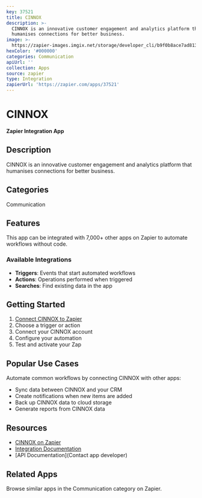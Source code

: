 ```yaml
---
key: 37521
title: CINNOX
description: >-
  CINNOX is an innovative customer engagement and analytics platform that
  humanises connections for better business.
image: >-
  https://zapier-images.imgix.net/storage/developer_cli/b9f0b8ace7ad8135129964b9b831aec9.png?auto=format%2Ccompress&ixlib=python-3.0.0&q=50
hexColor: '#000000'
categories: Communication
apiUrl: ''
collection: Apps
source: zapier
type: Integration
zapierUrl: 'https://zapier.com/apps/37521'
---
```

# CINNOX

**Zapier Integration App**

## Description

CINNOX is an innovative customer engagement and analytics platform that humanises connections for better business.

## Categories

Communication

## Features

This app can be integrated with 7,000+ other apps on Zapier to automate workflows without code.

### Available Integrations

- **Triggers**: Events that start automated workflows
- **Actions**: Operations performed when triggered
- **Searches**: Find existing data in the app

## Getting Started

1. [Connect CINNOX to Zapier](https://zapier.com/apps/37521)
2. Choose a trigger or action
3. Connect your CINNOX account
4. Configure your automation
5. Test and activate your Zap

## Popular Use Cases

Automate common workflows by connecting CINNOX with other apps:

- Sync data between CINNOX and your CRM
- Create notifications when new items are added
- Back up CINNOX data to cloud storage
- Generate reports from CINNOX data

## Resources

- [CINNOX on Zapier](https://zapier.com/apps/37521)
- [Integration Documentation](https://zapier.com/apps/37521/integrations)
- [API Documentation](Contact app developer)

## Related Apps

Browse similar apps in the Communication category on Zapier.
